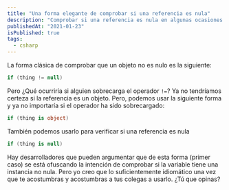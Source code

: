 ```yaml
---
title: "Una forma elegante de comprobar si una referencia es nula"
description: "Comprobar si una referencia es nula en algunas ocasiones puede dar problemas, pero hay una forma más elegante y segura de hacerlo."
publishedAt: "2021-01-23"
isPublished: true
tags:
  - csharp
---
```


La forma clásica de comprobar que un objeto no es nulo es la siguiente:

```csharp
if (thing != null)
```

Pero ¿Qué ocurriría si alguien sobrecarga el operador `!=`? Ya no tendríamos
certeza si la referencia es un objeto. Pero, podemos usar la siguiente forma y
ya no importaría si el operador ha sido sobrecargado:

```csharp
if (thing is object)
```

También podemos usarlo para verificar si una referencia es nula

```csharp
if (thing is null)
```

Hay desarrolladores que pueden argumentar que de esta forma (primer caso) se
está ofuscando la intención de comprobar si la variable tiene una instancia no
nula. Pero yo creo que lo suficientemente idiomático una vez que te acostumbras
y acostumbras a tus colegas a usarlo. ¿Tú que opinas?
